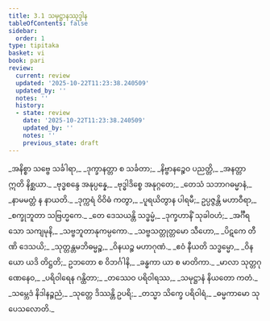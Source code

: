 ```yaml
---
title: 3.1 သမုဋ္ဌာနဿုဒ္ဒါန
tableOfContents: false
sidebar:
  order: 1
type: tipitaka
basket: vi
book: pari
review:
  current: review
  updated: '2025-10-22T11:23:38.240509'
  updated_by: ''
  notes: ''
  history:
  - state: review
    date: '2025-10-22T11:23:38.240509'
    updated_by: ''
    notes: ''
    previous_state: draft
---
```



<ReviewStatus review={frontmatter.review} showDetails={true} />

<HypothesisAnnotation frontmatter={frontmatter} />

<DynamicBreadcrumb />

<Division number="257" book="pari" e="ch" v="5" p="157">

<Paragraph number="1076" type="verses" book="pari">
_အနိစ္စာ သဗ္ဗေ သင်္ခါရာ,_  
_ဒုက္ခာနတ္တာ စ သင်္ခတာ;_  
_နိဗ္ဗာနဉ္စေဝ ပညတ္တိ,_  
_အနတ္တာ ဣတိ နိစ္ဆယာ._  

</Paragraph>

<Paragraph number="1077" type="verses" book="pari">
_ဗုဒ္ဓစန္ဒေ အနုပ္ပန္နေ,_  
_ဗုဒ္ဓါဒိစ္စေ အနုဂ္ဂတေ;_  
_တေသံ သဘာဂဓမ္မာနံ,_  
_နာမမတ္တံ န နာယတိ._  

</Paragraph>

<Paragraph number="1078" type="verses" book="pari">
_ဒုက္ကရံ ဝိဝိဓံ ကတွာ,_  
_ပူရယိတွာန ပါရမီ;_  
ဥပ္ပဇ္ဇန္တိ မဟာဝီရာ,_  
_စက္ခုဘူတာ သဗြဟ္မကေ._  

</Paragraph>

<Paragraph number="1079" type="verses" book="pari">
_တေ ဒေသယန္တိ သဒ္ဓမ္မံ,_  
_ဒုက္ခဟာနိံ သုခါဝဟံ;_  
_အင်္ဂီရသော သကျမုနိ,_  
_သဗ္ဗဘူတာနုကမ္ပကော._  

</Paragraph>

<Paragraph number="1080" type="verses" book="pari">
_သဗ္ဗသတ္တုတ္တမော သီဟော,_  
_ပိဋကေ တီဏိ ဒေသယိ;_  
_သုတ္တန္တမဘိဓမ္မဉ္စ,_  
_ဝိနယဉ္စ မဟာဂုဏံ._  

</Paragraph>

<Paragraph number="1081" type="verses" book="pari">
_ဧဝံ နီယတိ သဒ္ဓမ္မော,_  
_ဝိနယော ယဒိ တိဋ္ဌတိ;_  
ဥဘတော စ ဝိဘင်္ဂါနိ,_  
_ခန္ဓကာ ယာ စ မာတိကာ._  

</Paragraph>

<Paragraph number="1082" type="verses" book="pari">
_မာလာ သုတ္တဂုဏေနေဝ,_  
_ပရိဝါရေန ဂန္ထိတာ;_  
_တဿေဝ ပရိဝါရဿ,_  
_သမုဋ္ဌာနံ နိယတော ကတံ._  

</Paragraph>

<Paragraph number="1083" type="verses" book="pari">
_သမ္ဘေဒံ နိဒါနဉ္စညံ,_  
_သုတ္တေ ဒိဿန္တိ ဥပရိ;_  
_တသ္မာ သိက္ခေ ပရိဝါရံ,_  
_ဓမ္မကာမော သုပေသလောတိ._
</Paragraph>
</Division>